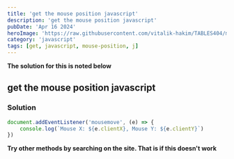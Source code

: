 ```yaml
---
title: 'get the mouse position javascript'
description: 'get the mouse position javascript'
pubDate: 'Apr 16 2024'
heroImage: 'https://raw.githubusercontent.com/vitalik-hakim/TABLES404/main/error_b/JavaScript.png'
category: 'javascript'
tags: [get, javascript, mouse-position, j]
---
```


**The solution for this is noted below**

## get the mouse position javascript

### Solution

```javascript
document.addEventListener('mousemove', (e) => {
	console.log(`Mouse X: ${e.clientX}, Mouse Y: ${e.clientY}`)
})
```

**Try other methods by searching on the site. That is if this doesn't work**
